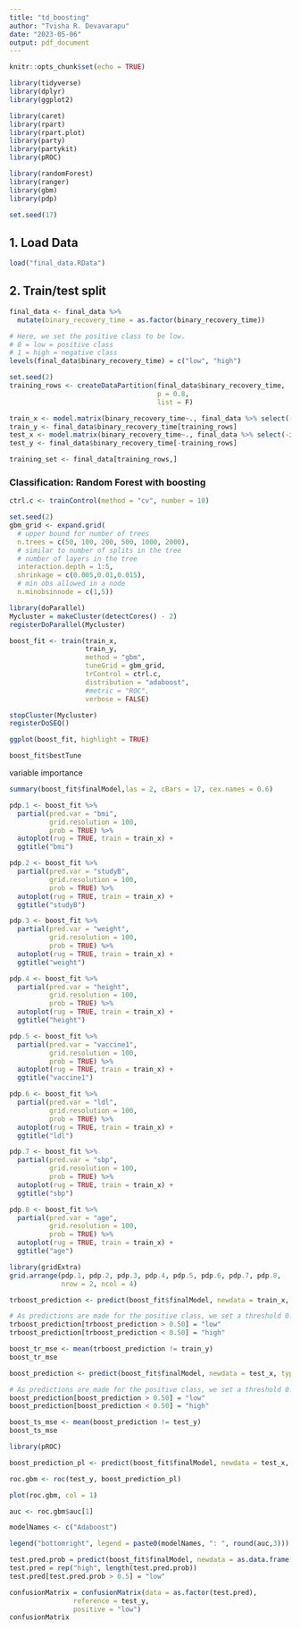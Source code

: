 ```yaml
---
title: "td_boosting"
author: "Tvisha R. Devavarapu"
date: "2023-05-06"
output: pdf_document
---
```


```r
knitr::opts_chunk$set(echo = TRUE)
```

```r
library(tidyverse)
library(dplyr)
library(ggplot2)

library(caret)
library(rpart)
library(rpart.plot)
library(party)
library(partykit)
library(pROC)

library(randomForest)
library(ranger)
library(gbm)
library(pdp)

set.seed(17)
```

## 1. Load Data
```r
load("final_data.RData")
```

## 2. Train/test split
```r

final_data <- final_data %>% 
  mutate(binary_recovery_time = as.factor(binary_recovery_time))

# Here, we set the positive class to be low. 
# 0 = low = positive class
# 1 = high = negative class
levels(final_data$binary_recovery_time) = c("low", "high")

set.seed(2)
training_rows <- createDataPartition(final_data$binary_recovery_time,
                                     p = 0.8,
                                     list = F)
```

```r
train_x <- model.matrix(binary_recovery_time~., final_data %>% select(-id, -recovery_time))[training_rows,-1]
train_y <- final_data$binary_recovery_time[training_rows]
test_x <- model.matrix(binary_recovery_time~., final_data %>% select(-id, -recovery_time))[-training_rows,-1]
test_y <- final_data$binary_recovery_time[-training_rows]
```

```r
training_set <- final_data[training_rows,]
```

### Classification: Random Forest with boosting
```r
ctrl.c <- trainControl(method = "cv", number = 10)

set.seed(2)
gbm_grid <- expand.grid(
  # upper bound for number of trees
  n.trees = c(50, 100, 200, 500, 1000, 2000),
  # similar to number of splits in the tree
  # number of layers in the tree
  interaction.depth = 1:5,
  shrinkage = c(0.005,0.01,0.015),
  # min obs allowed in a node
  n.minobsinnode = c(1,5))

library(doParallel)
Mycluster = makeCluster(detectCores() - 2)
registerDoParallel(Mycluster)

boost_fit <- train(train_x,
                   train_y,
                   method = "gbm",
                   tuneGrid = gbm_grid,
                   trControl = ctrl.c,
                   distribution = "adaboost",
                   #metric = "ROC",
                   verbose = FALSE)

stopCluster(Mycluster)
registerDoSEQ()
```

```r
ggplot(boost_fit, highlight = TRUE)
```

```r
boost_fit$bestTune
```

variable importance 
```r
summary(boost_fit$finalModel,las = 2, cBars = 17, cex.names = 0.6)
```

```r
pdp.1 <- boost_fit %>%
  partial(pred.var = "bmi",
          grid.resolution = 100,
          prob = TRUE) %>%
  autoplot(rug = TRUE, train = train_x) +
  ggtitle("bmi")

pdp.2 <- boost_fit %>%
  partial(pred.var = "studyB",
          grid.resolution = 100,
          prob = TRUE) %>%
  autoplot(rug = TRUE, train = train_x) +
  ggtitle("studyB")

pdp.3 <- boost_fit %>%
  partial(pred.var = "weight",
          grid.resolution = 100,
          prob = TRUE) %>%
  autoplot(rug = TRUE, train = train_x) +
  ggtitle("weight")

pdp.4 <- boost_fit %>%
  partial(pred.var = "height",
          grid.resolution = 100,
          prob = TRUE) %>%
  autoplot(rug = TRUE, train = train_x) +
  ggtitle("height")

pdp.5 <- boost_fit %>%
  partial(pred.var = "vaccine1",
          grid.resolution = 100,
          prob = TRUE) %>%
  autoplot(rug = TRUE, train = train_x) +
  ggtitle("vaccine1")

pdp.6 <- boost_fit %>%
  partial(pred.var = "ldl",
          grid.resolution = 100,
          prob = TRUE) %>%
  autoplot(rug = TRUE, train = train_x) +
  ggtitle("ldl")

pdp.7 <- boost_fit %>%
  partial(pred.var = "sbp",
          grid.resolution = 100,
          prob = TRUE) %>%
  autoplot(rug = TRUE, train = train_x) +
  ggtitle("sbp")

pdp.8 <- boost_fit %>%
  partial(pred.var = "age",
          grid.resolution = 100,
          prob = TRUE) %>%
  autoplot(rug = TRUE, train = train_x) +
  ggtitle("age")

library(gridExtra)
grid.arrange(pdp.1, pdp.2, pdp.3, pdp.4, pdp.5, pdp.6, pdp.7, pdp.8, 
             nrow = 2, ncol = 4)
```


```r
trboost_prediction <- predict(boost_fit$finalModel, newdata = train_x, type = "response")

# As predictions are made for the positive class, we set a threshold 0.5 and assign anything above to be "low" (0).
trboost_prediction[trboost_prediction > 0.50] = "low"
trboost_prediction[trboost_prediction < 0.50] = "high"

boost_tr_mse <- mean(trboost_prediction != train_y)
boost_tr_mse
```


```r
boost_prediction <- predict(boost_fit$finalModel, newdata = test_x, type = "response")

# As predictions are made for the positive class, we set a threshold 0.5 and assign anything above to be "low" (0).
boost_prediction[boost_prediction > 0.50] = "low"
boost_prediction[boost_prediction < 0.50] = "high"

boost_ts_mse <- mean(boost_prediction != test_y)
boost_ts_mse
```

```r
library(pROC)

boost_prediction_pl <- predict(boost_fit$finalModel, newdata = test_x, type = "response")

roc.gbm <- roc(test_y, boost_prediction_pl)

plot(roc.gbm, col = 1)

auc <- roc.gbm$auc[1]

modelNames <- c("Adaboost")

legend("bottomright", legend = paste0(modelNames, ": ", round(auc,3)))
```

```r
test.pred.prob = predict(boost_fit$finalModel, newdata = as.data.frame(test_x), type = "response")
test.pred = rep("high", length(test.pred.prob))
test.pred[test.pred.prob > 0.5] = "low"

confusionMatrix = confusionMatrix(data = as.factor(test.pred), 
                reference = test_y,
                positive = "low")
confusionMatrix
```
















